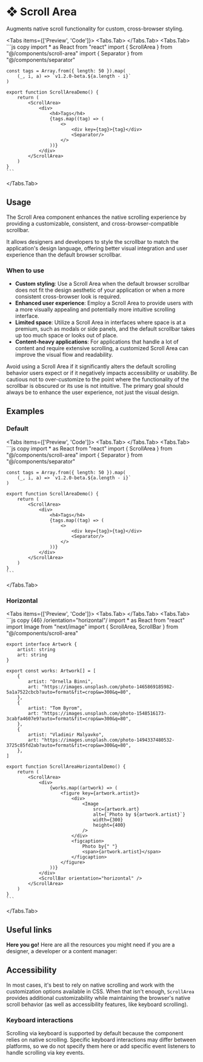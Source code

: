 
# ❖ Scroll Area

Augments native scroll functionality for custom, cross-browser styling.

<Tabs items={['Preview', 'Code']}>
  <Tabs.Tab>
    <ScrollAreaPreview />
  </Tabs.Tab>
  <Tabs.Tab>
    ```js copy 
    import * as React from "react"
    import { ScrollArea } from "@/components/scroll-area"
    import { Separator } from "@/components/separator"
    
    const tags = Array.from({ length: 50 }).map(
        (_, i, a) => `v1.2.0-beta.${a.length - i}`
    )
    
    export function ScrollAreaDemo() {
        return (
            <ScrollArea>
                <div>
                    <h4>Tags</h4>
                    {tags.map((tag) => (
                        <>
                            <div key={tag}>{tag}</div>
                            <Separator/>
                        </>
                    ))}
                </div>
            </ScrollArea>
        )
    }
    ```
  </Tabs.Tab>
</Tabs>

## Usage

The Scroll Area component enhances the native scrolling experience by providing a customizable, consistent, and cross-browser-compatible scrollbar. 

It allows designers and developers to style the scrollbar to match the application's design language, offering better visual integration and user experience than the default browser scrollbar.

### When to use
- **Custom styling**: Use a Scroll Area when the default browser scrollbar does not fit the design aesthetic of your application or when a more consistent cross-browser look is required.
- **Enhanced user experience**: Employ a Scroll Area to provide users with a more visually appealing and potentially more intuitive scrolling interface.
- **Limited space**: Utilize a Scroll Area in interfaces where space is at a premium, such as modals or side panels, and the default scrollbar takes up too much space or looks out of place.
- **Content-heavy applications**: For applications that handle a lot of content and require extensive scrolling, a customized Scroll Area can improve the visual flow and readability.

Avoid using a Scroll Area if it significantly alters the default scrolling behavior users expect or if it negatively impacts accessibility or usability. Be cautious not to over-customize to the point where the functionality of the scrollbar is obscured or its use is not intuitive. The primary goal should always be to enhance the user experience, not just the visual design.

## Examples

### Default

<Tabs items={['Preview', 'Code']}>
  <Tabs.Tab>
    <ScrollAreaPreview />
  </Tabs.Tab>
  <Tabs.Tab>
    ```js copy 
    import * as React from "react"
    import { ScrollArea } from "@/components/scroll-area"
    import { Separator } from "@/components/separator"
    
    const tags = Array.from({ length: 50 }).map(
        (_, i, a) => `v1.2.0-beta.${a.length - i}`
    )
    
    export function ScrollAreaDemo() {
        return (
            <ScrollArea>
                <div>
                    <h4>Tags</h4>
                    {tags.map((tag) => (
                        <>
                            <div key={tag}>{tag}</div>
                            <Separator/>
                        </>
                    ))}
                </div>
            </ScrollArea>
        )
    }
    ```
  </Tabs.Tab>
</Tabs>

### Horizontal

<Tabs items={['Preview', 'Code']}>
  <Tabs.Tab>
    <ScrollAreaHorizontal />
  </Tabs.Tab>
  <Tabs.Tab>
    ```js copy {46} /orientation="horizontal"/
    import * as React from "react"
    import Image from "next/image"
    import { ScrollArea, ScrollBar } from "@/components/scroll-area"
    
    export interface Artwork {
        artist: string
        art: string
    }
    
    export const works: Artwork[] = [
        {
            artist: "Ornella Binni",
            art: "https://images.unsplash.com/photo-1465869185982-5a1a7522cbcb?auto=format&fit=crop&w=300&q=80",
        },
        {
            artist: "Tom Byrom",
            art: "https://images.unsplash.com/photo-1548516173-3cabfa4607e9?auto=format&fit=crop&w=300&q=80",
        },
        {
            artist: "Vladimir Malyavko",
            art: "https://images.unsplash.com/photo-1494337480532-3725c85fd2ab?auto=format&fit=crop&w=300&q=80",
        },
    ]
    
    export function ScrollAreaHorizontalDemo() {
        return (
            <ScrollArea>
                <div>
                    {works.map((artwork) => (
                        <figure key={artwork.artist}>
                            <div>
                                <Image
                                    src={artwork.art}
                                    alt={`Photo by ${artwork.artist}`}
                                    width={300}
                                    height={400}
                                />
                            </div>
                            <figcaption>
                                Photo by{" "}
                                <span>{artwork.artist}</span>
                            </figcaption>
                        </figure>
                    ))}
                </div>
                <ScrollBar orientation="horizontal" />
            </ScrollArea>
        )
    }
    ```
  </Tabs.Tab>
</Tabs>


## Useful links

**Here you go!** Here are all the resources you might need if you are a designer, a developer or a content manager:

<Cards className='mt-8'>
  <Card
    title="🤖 Storybook"
    href="https://main--653e613f4feb85c1b6467ba7.chromatic.com/?path=/docs/components-scrollarea--documentation"
  />
  <Card
    title="🪄 Figma"
    href="https://www.figma.com/file/acdO58jx9zgGfkKu6htrx2/%F0%9F%94%B5-Fusillo-Design-System?type=design&node-id=540%3A8874&mode=design&t=BNqih1pZMuav038B-1"
  />
</Cards>

## Accessibility

In most cases, it's best to rely on native scrolling and work with the customization options available in CSS. When that isn't enough, `ScrollArea` provides additional customizability while maintaining the browser's native scroll behavior (as well as accessibility features, like keyboard scrolling).

### Keyboard interactions

Scrolling via keyboard is supported by default because the component relies on native scrolling. Specific keyboard interactions may differ between platforms, so we do not specify them here or add specific event listeners to handle scrolling via key events.